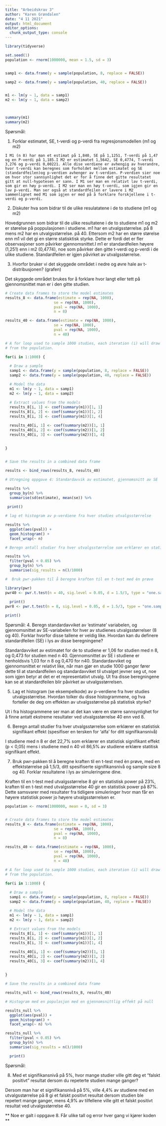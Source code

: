 ```yaml
---
title: "Arbeidskrav 3"
author: "Karen Grøndalen"
date: "4 11 2021"
output: html_document
editor_options: 
  chunk_output_type: console
---
```


```r

library(tidyverse)

set.seed(1)
population <- rnorm(1000000, mean = 1.5, sd = 3)


samp1 <- data.frame(y = sample(population, 8, replace = FALSE))

samp2 <- data.frame(y = sample(population, 40, replace = FALSE))


m1 <- lm(y ~ 1, data = samp1)
m2 <- lm(y ~ 1, data = samp2)



summary(m1)
summary(m2)

```

Spørsmål: 

  1. Forklar estimatet, SE, t-verdi og p-verdi fra regresjonsmodellen (m1 og m2)
    
    I M1 (n 8) har man et estimat på 1,840, SE på 1,1251, T-verdi på 1,47 og en P-verdi på 1,185.I M2 er estimatet 1,5642, SE 0,4774, T-verdi 3,276 og p-verdi 0,00221. Alle dise verdiene er avhengig av hverandre, hvor t-verdi kan beregnes som forholdet mellom estimatet og SE (standardfeilen)og p-verdien avhenger av t-verdien. P-verdien sier noe om hvor stor sannsynlighet det er for å finne det gitte resultatet gitt at null-hypotesen er sann. I M1 ser man en relativt lav t-verdi, som gir en høy p-verdi. I M2 ser man en høy t-verdi, som igjen gir en lav p-verdi. Man ser også at standardfeilen er lavere i M2 sammenlignet med M1 som igjen er med på å forklare forskjellene i t-verdi og p-verdi. 

  2. Diskuter hva som bidrar til de ulike resulatatene i de to studiene (m1 og m2)
  
  Hovedgrunnen som bidrar til de ulike resultatene i de to studiene m1 og m2 er størelse på poppulasjonen i studiene. m1 har en utvalgsstørrelse. på 8 mens m2 har en utvalgsstørrelse. på 40. Ettersom m2 har en større størelse enn m1 vil det gi en større statisktisk styrke. Dette er fordi det er fler observasjoner som påvirker gjennomsnittet.I m1 er standardfeilen høyere (1,251) enn i m2 (0,4774), noe som påvirker den gitte t-verdi og p-verdi i de ulike studiene. Standardfeilen er igjen påvirket av utvalgsstørrelse.  
  
  3. Hvorfor bruker vi det skyggede området i nedre og øvre hale av t-distribusjonen? (grafen)
  
  Det skyggede området brukes for å forklare hvor langt eller tett på gjennomsnittet man er i den gitte studien. 
  

```r

# Create data frames to store the model estimates
results_8 <- data.frame(estimate = rep(NA, 1000), 
                      se = rep(NA, 1000), 
                      pval = rep(NA, 1000), 
                      n = 8)  

results_40 <- data.frame(estimate = rep(NA, 1000), 
                      se = rep(NA, 1000), 
                      pval = rep(NA, 1000), 
                      n = 40)

# A for loop used to sample 1000 studies, each iteration (i) will draw a new sample
# from the population. 

for(i in 1:1000) {
  
  # Draw a sample 
  samp1 <- data.frame(y = sample(population, 8, replace = FALSE))
  samp2 <- data.frame(y = sample(population, 40, replace = FALSE))

  # Model the data
  m1 <- lm(y ~ 1, data = samp1)
  m2 <- lm(y ~ 1, data = samp2)
  
  # Extract values from the models
  results_8[i, 1] <- coef(summary(m1))[1, 1]
  results_8[i, 2] <- coef(summary(m1))[1, 2]
  results_8[i, 3] <- coef(summary(m1))[1, 4]

  results_40[i, 1] <- coef(summary(m2))[1, 1]
  results_40[i, 2] <- coef(summary(m2))[1, 2]
  results_40[i, 3] <- coef(summary(m2))[1, 4]
  
  
}


# Save the results in a combined data frame

results <- bind_rows(results_8, results_40)

# Utregning oppgave 4: Standardavvik av estimatet, gjennomsnitt av SE

results %>%
  group_by(n) %>%
  summarise(sd(estimate), mean(se)) %>%
  
 print()

# lag et histogram av p-verdiene fra hver studies utvalgsstørrelse

results %>%
  ggplot(aes(pval)) + 
  geom_histogram() +
  facet_wrap(~ n)

# Beregn antall studier fra hver utvalgsstørrelse som erklærer en statistisk signifikant effekt

results %>%
  filter(pval < 0.05) %>%
  group_by(n) %>%
  summarise(sig_results = n()/1000)

#  Bruk pwr-pakken til å beregne kraften til en t-test med èn prøve

library(pwr)
pwr40 <- pwr.t.test(n = 40, sig.level = 0.05, d = 1.5/3, type = "one.sample") %>%
  
  print()
pwr8 <- pwr.t.test(n = 8, sig.level = 0.05, d = 1.5/3, type = "one.sample") %>%

print()

```


Spørsmål:
  4. Beregn standardavviket av 'estimate' variabelen, og gjennomsnittet av SE-variabelen for hver av studienes utvalgsstørrelser (8 og 40). Forklar hvorfor disse tallene er veldig like. Hvordan kan du definere standardfeilen (SE) i lys av disse beregningene? 

  Standardavviket av estimatet for de to studiene er 1,06 for studien med n 8, og 0,473 for studien med n 40. Gjennomsnittet av SE i studiene er henholdsvis 1,03 for n 8 og 0,470 for n40. Standardavviket og gjennomsnittet er relativt like, når man gjør en studie 1000 ganger fører dette til at standardfeilen og standardavviket til utvalget jevner seg ut, noe som igjen betyr at det er et representativt utvalg. Ut fra disse beregningene kan se at standardfeilen blir påvirket av utvalgsstørrelsen. 

  5. Lag et histogram (se eksempelkode) av p-verdiene fra hver studies utvalgsstørrelse. Hvordan tolker du disse histogrammene, og hva forteller de deg om effekten av utvalgsstørrelse på statistisk styrke? 

  Ut i fra histogrammene ser man at det kan være en større sannsynlighet for å finne antatt ekstreme resultater ved utvalgsstørrelse 40 enn ved 8. 

  6. Beregn antall studier fra hver utvalgsstørrelse som erklærer en statistisk signifikant effekt (spesifiser en tersken for 'alfa' for ditt signifikansnivå)
  
  I studiene med n 8 er det 22,7% som erklærer en statistisk signifikant effekt (p < 0,05) mens i studiene med n 40 vil 86,5% av studiene erklære statitisk signifikant effekt. 

  7. Bruk pwr-pakken til å beregne kraften til en t-test med èn prøve, med en effektstørrelse på 1,5/3, ditt spesifiserte signifikansnivå og sample size 8 og 40. Forklar resultatene i lys av simuleringene dine.
  
  Kraften til en t-test med utvalgsstørrelse 8 gir en statistisk power på 23%, kraften til en t-test med utvalgsstørrelse 40 gir en statistisk power på 87%. Dette samsvarer med resultater fra tidligere simuleringer hvor man får en høyere statistisk power jo høyere utvalgsstørrelsen er. 

```r
population <- rnorm(1000000, mean = 0, sd = 3)


# Create data frames to store the model estimates
results_8 <- data.frame(estimate = rep(NA, 1000), 
                      se = rep(NA, 1000), 
                      pval = rep(NA, 1000), 
                      n = 8)  

results_40 <- data.frame(estimate = rep(NA, 1000), 
                      se = rep(NA, 1000), 
                      pval = rep(NA, 1000), 
                      n = 40)

# A for loop used to sample 1000 studies, each iteration (i) will draw a new sample
# from the population. 

for(i in 1:1000) {
  
  # Draw a sample 
  samp1 <- data.frame(y = sample(population, 8, replace = FALSE))
  samp2 <- data.frame(y = sample(population, 40, replace = FALSE))

  # Model the data
  m1 <- lm(y ~ 1, data = samp1)
  m2 <- lm(y ~ 1, data = samp2)
  
  # Extract values from the models
  results_8[i, 1] <- coef(summary(m1))[1, 1]
  results_8[i, 2] <- coef(summary(m1))[1, 2]
  results_8[i, 3] <- coef(summary(m1))[1, 4]

  results_40[i, 1] <- coef(summary(m2))[1, 1]
  results_40[i, 2] <- coef(summary(m2))[1, 2]
  results_40[i, 3] <- coef(summary(m2))[1, 4]
  
  
}

# Save the results in a combined data frame

results_null <- bind_rows(results_8, results_40)

# Histogram med en populasjon med en gjennomsnittlig effekt på null

results_null %>%
  ggplot(aes(pval)) + 
  geom_histogram() +
  facet_wrap(~ n) %>%

results_null %>%
  filter(pval < 0.05) %>%
  group_by(n) %>%
  summarise(sig_results = n()/1000)

  print()

```

Spørsmål:

  8. Med et signifikansnivå på 5%, hvor mange studier ville gitt deg et "falskt positivt" resultat dersom du repeterte studien mange ganger? 

Dersom man har et signifikansnivå på 5%, ville 4,4% av studiene med en utvalgsstørrelse på 8 gi et falskt positivt resultat dersom studien ble repetert mange ganger, mens 4,9% av tilfellene ville gitt et falskt positivt resultat ved utvalgsstørrelse 40. 

** Noe er galt i oppgave 8. Får ulike tall og error hver gang vi kjører koden ** 

